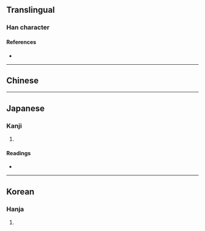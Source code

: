 {{also|圳}}
{{character info/new}}
==Translingual==

===Han character===
{{Han char|rn=102|rad=田|as=03|sn=8|four=62000|canj=WLLL|ids=⿰田川}}

====References====
* {{Han ref|kx=0759.090|dkj=21740|dj=1169.090|hdz=42530.110|uh=753D|ud=30013|bh=AAB6|bd=43702}}

----

==Chinese==
{{zh-see|畎|v}}

----

==Japanese==

===Kanji===
{{ja-kanji|grade=|rs=田03}}

# {{rfdef|ja|sort=田03}}

====Readings====
* {{ja-readings|on=[[けん]] (ken), [[けい]] (kei), [[きょう]] (kyō)|kun=[[みぞ]] (mizo)}}

----

==Korean==

===Hanja===
{{ko-hanja|hangeul=[[견]]|eumhun=|rv=gyeon|mr=kyŏn|y=kyen}}

# {{rfdef|ko|sort=田03}}